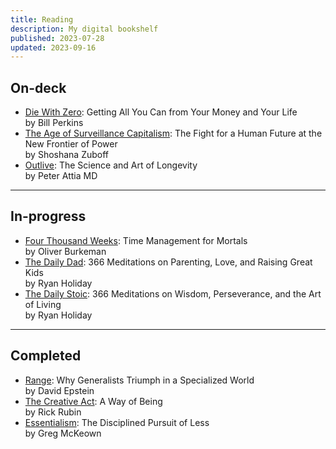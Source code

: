 ```yaml
---
title: Reading
description: My digital bookshelf
published: 2023-07-28
updated: 2023-09-16
---
```


## On-deck

- [Die With Zero](https://www.amazon.com/Die-Zero-Getting-Your-Money-ebook/dp/B07T5LSF1J): Getting All You Can from Your Money and Your Life <br/><span>by Bill Perkins</span>
- [The Age of Surveillance Capitalism](https://www.amazon.com/Age-Surveillance-Capitalism-Future-Frontier-ebook/dp/B01N2QEZE2): The Fight for a Human Future at the New Frontier of Power <br/><span>by Shoshana Zuboff</span>
- [Outlive](https://www.amazon.com/Outlive-Science-Art-Longevity/dp/1785044559): The Science and Art of Longevity <br/><span>by Peter Attia MD</span>

---

## In-progress

- [Four Thousand Weeks](https://www.amazon.com/Four-Thousand-Weeks-Management-Mortals/dp/0374159122): Time Management for Mortals <br/><span>by Oliver Burkeman</span>
- [The Daily Dad](https://www.amazon.com/Daily-Dad-Meditations-Parenting-Raising/dp/0593539052/): 366 Meditations on Parenting, Love, and Raising Great Kids <br/><span>by Ryan Holiday</span>
- [The Daily Stoic](https://www.amazon.com/Daily-Stoic-Meditations-Wisdom-Perseverance/dp/0735211736/): 366 Meditations on Wisdom, Perseverance, and the Art of Living <br/><span>by Ryan Holiday</span>

---

## Completed

- [Range](https://www.amazon.com/Range-Generalists-Triumph-Specialized-World/dp/0735214506/): Why Generalists Triumph in a Specialized World <br/><span>by David Epstein</span>
- [The Creative Act](https://www.amazon.com/Creative-Act-Way-Being/dp/0593652886): A Way of Being <br/><span>by Rick Rubin</span>
- [Essentialism](https://www.amazon.com/Essentialism-Disciplined-Pursuit-Greg-McKeown/dp/0804137382): The Disciplined Pursuit of Less <br/><span>by Greg McKeown</span>
